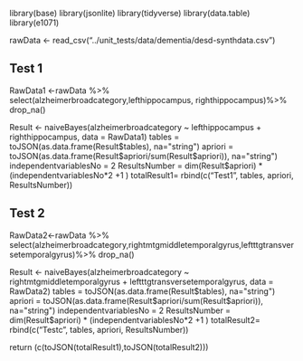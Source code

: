 library(base)
library(jsonlite)
library(tidyverse)
library(data.table)
library(e1071)

rawData <- read_csv("../unit_tests/data/dementia/desd-synthdata.csv")

## Test 1
RawData1 <-rawData %>%
  select(alzheimerbroadcategory,lefthippocampus, righthippocampus)%>%
  drop_na()

Result <- naiveBayes(alzheimerbroadcategory ~ lefthippocampus + righthippocampus, data = RawData1)
tables = toJSON(as.data.frame(Result$tables), na="string")
apriori = toJSON(as.data.frame(Result$apriori/sum(Result$apriori)), na="string")
independentvariablesNo = 2
ResultsNumber = dim(Result$apriori) * (independentvariablesNo*2 +1 )
totalResult1= rbind(c("Test1", tables, apriori, ResultsNumber))

## Test 2
RawData2<-rawData %>%
  select(alzheimerbroadcategory,rightmtgmiddletemporalgyrus,leftttgtransversetemporalgyrus)%>%
  drop_na()

Result <- naiveBayes(alzheimerbroadcategory ~ rightmtgmiddletemporalgyrus + leftttgtransversetemporalgyrus, data = RawData2)
tables = toJSON(as.data.frame(Result$tables), na="string")
apriori = toJSON(as.data.frame(Result$apriori/sum(Result$apriori)), na="string")
independentvariablesNo = 2
ResultsNumber = dim(Result$apriori) * (independentvariablesNo*2 +1 )
totalResult2= rbind(c("Testc", tables, apriori, ResultsNumber))


return (c(toJSON(totalResult1),toJSON(totalResult2)))
